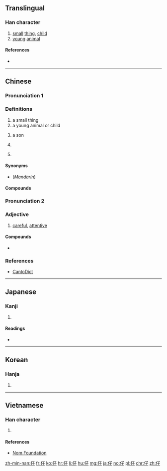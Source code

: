 ==Translingual==

===Han character===
{{Han char|rn=9|rad=人|as=03|sn=5|four=27247|canj=OND|ids=⿰亻子}}

# [[small]] [[thing]], [[child]]
# [[young]] [[animal]]

====References====
* {{Han ref|kx=0092.060|dkj=00367|dj=0195.090|hdz=10115.050|uh=4ED4|ud=20180|bh=A54A|bd=42314}}

----

==Chinese==
{{zh-forms}}

===Pronunciation 1===
{{zh-pron
|m=zǐ,zǎi
|c=zai2,zai3
|h=
|mn=á/ah/chú 
|w=
|mc=y
|oc=y
|ma=
|cat=noun,suffix
}}

===Definitions===
{{zh-hanzi}}

# a small thing
# a young animal or child
# {{cx|Cantonese|lang=zh}} a son
#: {{zh-usex|你 個 仔 真係 好 乖。|Your '''son''' is very well-behaved.|C}}
# {{cx|Cantonese|Min Nan|lang=zh}} {{non-gloss definition|a suffix for small objects}}
#: {{zh-usex|摃槌仔|hammer|tr=[[kòng-thûi-á]]|MN}}
# {{cx|Cantonese|Min Nan|lang=zh}} {{non-gloss definition|a suffix for single-syllable nouns}}
#: {{zh-usex|雀仔|a birdie|C}}

====Synonyms====
* (''Mandarin'') {{zh-l|子}}

====Compounds====
{{der5
| {{zh-l|草仔粿|tr=cǎozǎiguǒ}}
| {{zh-l|芋仔冰|tr=yùzǎibīng}}
| {{zh-l|仔女}}
| {{zh-l|雀仔}}
| {{zh-l|男仔}}
| {{zh-l|女仔}}
| {{zh-l|傻仔}}
| {{zh-l|牛仔}}
| {{zh-l|肥仔}}
}}

===Pronunciation 2===
{{zh-pron
|m=zī
|c=zi1,zi2
|ma=
|cat=a
}}

===Adjective===
{{zh-adj}}

# [[careful]], [[attentive]]

====Compounds====
* {{zh-l|仔細}}

===References===
* [http://www.cantonese.sheik.co.uk/dictionary/characters/396/ CantoDict]

----

==Japanese==

===Kanji===
{{ja-kanji|grade=|rs=人03}}

# {{defn|lang=ja|sort=人03}}

====Readings====
* {{ja-readings|on=[[し]] (shi), [[さい]] (sai)|kun=[[たえる]] (taeru), [[こ]] (ko)}}

----

==Korean==

===Hanja===
{{ko-hanja|hangeul=자|rv=ja|mr=cha}}

# {{defn|lang=ko|sort=人03}}

----

==Vietnamese==

===Han character===
{{vi-hantu|[[tử]], [[tể]]|rs=人03}}

# {{defn|lang=vi|sort=人03}}

====References====
*[http://nomfoundation.org/common/nom_details.php?codepoint=4ed4 Nom Foundation]

[[zh-min-nan:仔]]
[[fr:仔]]
[[ko:仔]]
[[hr:仔]]
[[li:仔]]
[[hu:仔]]
[[mg:仔]]
[[ja:仔]]
[[no:仔]]
[[pl:仔]]
[[chr:仔]]
[[zh:仔]]